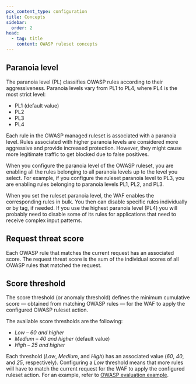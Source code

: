 ```yaml
---
pcx_content_type: configuration
title: Concepts
sidebar:
  order: 2
head:
  - tag: title
    content: OWASP ruleset concepts
---
```


## Paranoia level

The paranoia level (PL) classifies OWASP rules according to their aggressiveness. Paranoia levels vary from PL1 to PL4, where PL4 is the most strict level:

- PL1 (default value)
- PL2
- PL3
- PL4

Each rule in the OWASP managed ruleset is associated with a paranoia level. Rules associated with higher paranoia levels are considered more aggressive and provide increased protection. However, they might cause more legitimate traffic to get blocked due to false positives.

When you configure the paranoia level of the OWASP ruleset, you are enabling all the rules belonging to all paranoia levels up to the level you select. For example, if you configure the ruleset paranoia level to PL3, you are enabling rules belonging to paranoia levels PL1, PL2, and PL3.

When you set the ruleset paranoia level, the WAF enables the corresponding rules in bulk. You then can disable specific rules individually or by tag, if needed. If you use the highest paranoia level (PL4) you will probably need to disable some of its rules for applications that need to receive complex input patterns.

## Request threat score

Each OWASP rule that matches the current request has an associated score. The request threat score is the sum of the individual scores of all OWASP rules that matched the request.

## Score threshold

The score threshold (or anomaly threshold) defines the minimum cumulative score — obtained from matching OWASP rules — for the WAF to apply the configured OWASP ruleset action.

The available score thresholds are the following:

- _Low – 60 and higher_
- _Medium – 40 and higher_ (default value)
- _High – 25 and higher_

Each threshold (_Low_, _Medium_, and _High_) has an associated value (_60_, _40_, and _25_, respectively). Configuring a _Low_ threshold means that more rules will have to match the current request for the WAF to apply the configured ruleset action. For an example, refer to [OWASP evaluation example](/waf/managed-rules/reference/owasp-core-ruleset/example/).
